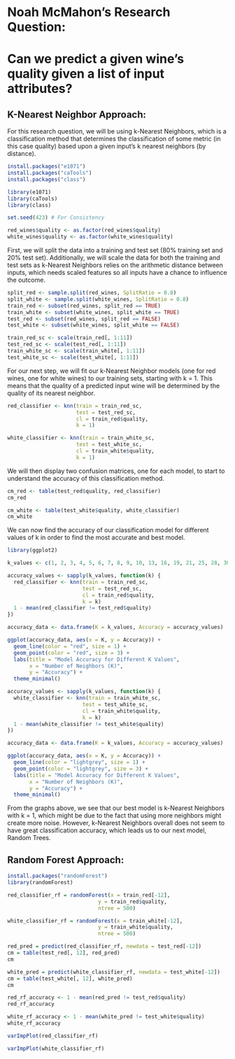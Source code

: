# Noah McMahon's Research Question:

# Can we predict a given wine's quality given a list of input attributes?

## K-Nearest Neighbor Approach:

For this research question, we will be using k-Nearest Neighbors, which is a classification method that determines the classification of some metric (in this case quality) based upon a given input's k nearest neighbors (by distance).

```r

install.packages("e1071") 
install.packages("caTools") 
install.packages("class") 

library(e1071) 
library(caTools) 
library(class)

set.seed(423) # For Consistency

red_wines$quality <- as.factor(red_wines$quality)
white_wines$quality <- as.factor(white_wines$quality)

```

First, we will split the data into a training and test set (80% training set and 20% test set). Additionally, we will scale the data for both the training and test sets as k-Nearest Neighbors relies on the arithmetic distance between inputs, which needs scaled features so all inputs have a chance to influence the outcome.

```r

split_red <- sample.split(red_wines, SplitRatio = 0.8)
split_white <- sample.split(white_wines, SplitRatio = 0.8)
train_red <- subset(red_wines, split_red == TRUE)
train_white <- subset(white_wines, split_white == TRUE)
test_red <- subset(red_wines, split_red == FALSE)
test_white <- subset(white_wines, split_white == FALSE)

train_red_sc <- scale(train_red[, 1:11])
test_red_sc <- scale(test_red[, 1:11])
train_white_sc <- scale(train_white[, 1:11])
test_white_sc <- scale(test_white[, 1:11])

```

For our next step, we will fit our k-Nearest Neighbor models (one for red wines, one for white wines) to our training sets, starting with k = 1. This means that the quality of a predicted input wine will be determined by the quality of its nearest neighbor.

```r

red_classifier <- knn(train = train_red_sc, 
                      test = test_red_sc, 
                      cl = train_red$quality, 
                      k = 1)

white_classifier <- knn(train = train_white_sc, 
                      test = test_white_sc, 
                      cl = train_white$quality, 
                      k = 1)

```

We will then display two confusion matrices, one for each model, to start to understand the accuracy of this classification method.

```r

cm_red <- table(test_red$quality, red_classifier)
cm_red

```

```r

cm_white <- table(test_white$quality, white_classifier)
cm_white

```

We can now find the accuracy of our classification model for different values of k in order to find the most accurate and best model.

```r

library(ggplot2)

k_values <- c(1, 2, 3, 4, 5, 6, 7, 8, 9, 10, 13, 16, 19, 21, 25, 28, 30, 33, 36, 42, 50, 65, 73, 81, 89, 94, 96, 100, 125, 150)

accuracy_values <- sapply(k_values, function(k) {
  red_classifier <- knn(train = train_red_sc, 
                        test = test_red_sc, 
                        cl = train_red$quality, 
                        k = k)
  1 - mean(red_classifier != test_red$quality)
})

accuracy_data <- data.frame(K = k_values, Accuracy = accuracy_values)

ggplot(accuracy_data, aes(x = K, y = Accuracy)) +
  geom_line(color = "red", size = 1) +
  geom_point(color = "red", size = 3) +
  labs(title = "Model Accuracy for Different K Values",
       x = "Number of Neighbors (K)",
       y = "Accuracy") +
  theme_minimal()

```

```r

accuracy_values <- sapply(k_values, function(k) {
  white_classifier <- knn(train = train_white_sc, 
                        test = test_white_sc, 
                        cl = train_white$quality, 
                        k = k)
  1 - mean(white_classifier != test_white$quality)
})

accuracy_data <- data.frame(K = k_values, Accuracy = accuracy_values)

ggplot(accuracy_data, aes(x = K, y = Accuracy)) +
  geom_line(color = "lightgrey", size = 1) +
  geom_point(color = "lightgrey", size = 3) +
  labs(title = "Model Accuracy for Different K Values",
       x = "Number of Neighbors (K)",
       y = "Accuracy") +
  theme_minimal()

```

From the graphs above, we see that our best model is k-Nearest Neighbors with k = 1, which might be due to the fact that using more neighbors might create more noise. However, k-Nearest Neighbors overall does not seem to have great classification accuracy, which leads us to our next model, Random Trees.

## Random Forest Approach:

```r

install.packages("randomForest")
library(randomForest)

```

```r

red_classifier_rf = randomForest(x = train_red[-12], 
                             y = train_red$quality, 
                             ntree = 500)

white_classifier_rf = randomForest(x = train_white[-12], 
                             y = train_white$quality, 
                             ntree = 500)

```

```r

red_pred = predict(red_classifier_rf, newdata = test_red[-12])
cm = table(test_red[, 12], red_pred)
cm

```

```r

white_pred = predict(white_classifier_rf, newdata = test_white[-12])
cm = table(test_white[, 12], white_pred)
cm

```
```r

red_rf_accuracy <- 1 - mean(red_pred != test_red$quality)
red_rf_accuracy

```

```r

white_rf_accuracy <- 1 - mean(white_pred != test_white$quality)
white_rf_accuracy

```

```r

varImpPlot(red_classifier_rf)

```

```r

varImpPlot(white_classifier_rf)

```
